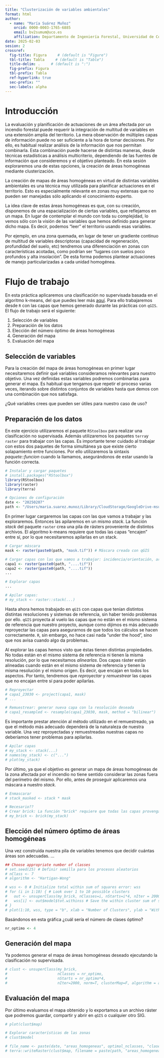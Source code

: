 ```yaml
---
title: "Clusterización de variables ambientales"
format: html
author: 
  - name: "María Suárez Muñoz"
    orcid: 0000-0003-1765-6885
    email: bv2sumum@uco.es
    affiliation: Departamento de Ingeniería Forestal, Universidad de Córdoba
date: 2025-02-03
sesion: 2
crossref:
  fig-title: Figura     # (default is "Figure")
  tbl-title: Tabla     # (default is "Table")
  title-delim: .     # (default is ":")
  fig-prefix: Figura
  tbl-prefix: Tabla
  ref-hyperlink: true
  sec-prefix: ""
  sec-labels: alpha
---
```


# Introducción {.unnumbered}

La evaluación y planificación de actuaciones de un área afectada por un incendio forestal puede requerir la integración de multitud de variables en una extensión amplia del territorio. La mera observación de múltiples capas de información puede no ser suficiente a la hora de tomar decisiones. Por ello, es habitual realizar análisis de la información que nos permitan combinarla. Esta combinación puede hacerse de distintas maneras, desde técnicas estadísticas a análisis multicriterio, dependiendo de las fuentes de información que consideremos y el objetivo planteado. En esta sesión exploraremos una de estas opciones, la creación de áreas homogéneas mediante clusterización.

La creación de mapas de áreas homogéneas en virtud de distintas variables ambientales es una técnica muy utilizada para planificar actuaciones en el territorio. Esto es especialmente relevante en zonas muy extensas que no pueden ser manejadas sólo aplicando el conocimiento experto. 

La idea clave de estas áreas homogéneas es que, con su creación, disponemos de una espacialización de ciertas variables, que reflejamos en un mapa. En lugar de contemplar el mundo con toda su complejidad, lo vemos sólo con la visión de las variables que hemos definido para generar dicho mapa. Es decir, podemos “leer” el territorio usando esas variables.

Por ejemplo, en una zona quemada, en lugar de tener un gradiente continuo de multitud de variables descriptoras (capacidad de regeneración, profundidad del suelo, etc) tendremos una diferenciación en zonas con características acotadas, como podrían ser “lugares con suelos poco profundos y alta insolación”. De esta forma podemos plantear actuaciones de manejo particularizadas a cada unidad homogénea.

# Flujo de trabajo {.unnumbered}

En esta práctica aplicaremos una clasificación no supervisada basada en el algoritmo k-means, del que puedes leer más [aquí](https://www.publichealth.columbia.edu/research/population-health-methods/k-means-cluster-analysis). Para ello trabajaremos desde `R` con las capas que hemos generado durante las prácticas con `qGIS`. El flujo de trabajo será el siguiente:

1. Selección de variables
2. Preparación de los datos
3. Elección del número óptimo de áreas homogéneas
4. Generación del mapa
5. Evaluación del mapa

## Selección de variables

Para la creación del mapa de áreas homogéneas en primer lugar necesitaremos definir qué variables consideramos relevantes para nuestro objetivo. Una vez definidas estas variables podremos combinarlas para generar el mapa. Es habitual que tengamos que repetir el proceso varias veces, iterando sobre distintos conjuntos de variables hasta que demos con una combinación que nos satisfaga. 

¿Qué variables crees que pueden ser útiles para nuestro caso de uso?

## Preparación de los datos

En este ejercicio utilizaremos el paquete `RStoolbox` para realizar una clasificación no supervisada. Además utilizaremos los paquetes `terra`y `raster` para trabajar con las capas. Es importante tener cuidado al trabajar con estos dos paquetes de forma simultánea ya que existe cierto solapamiento entre funciones. Por ello utilizaremos la sintaxis *paquete::funcion* cuando la llamamos, asegurándonos de estar usando la función correcta. 

```r
# Instalar y cargar paquetes
# install.packages("RStoolbox")
library(RStoolbox)
library(raster)
library(terra)

# Opciones de configuración
date <- "20250207"
path <- "/Users/maria.suarez.munoz/Library/CloudStorage/GoogleDrive-msuamun@go.ugr.es/My Drive/Docencia/Ecoinformatica_UGR/2024_2025/SIG_qGIS/"
```

En primer lugar cargaremos las capas con las que vamos a trabajar y las exploraremos. Entonces las apilaremos en un mismo *stack*. La función *stack* del paquete `raster` crea una pila de rásters proveniente de distintos archivos. El algoritmo k-means requiere que todas las capas "encajen" entre sí, por lo que necesitaremos apilarlas en un stack.

```r
# Cargar máscara
mask <- raster(paste0(path, "mask.tif")) # Máscara creada con qGIS

# Cargar capas con las que vamos a trabajar: incidencia/orientación, aridez, temperaturas, precipitaciones
capa1 <- raster(paste0(path, "....tif"))
capa2 <- raster(paste0(path, "....tif"))
...

# Explorar capas
...

# Apilar capas: 
# my_stack <- raster::stack(...)  
```

Hasta ahora hemos trabajado en `qGIS` con capas que tenían distintos  distintas resoluciones y sistemas de referencia, sin haber tenido problemas por ello. `qGIS` proyecta al vuelo las capas que no están en el mismo sistema de referencia que nuestro proyecto, aunque como dijimos es más adecuado reproyectar las capas para asegurarnos de que todos los cálculos se hacen correctamente. `R`, sin embargo, no hace casi nada "under the hood", sino que nos avisa cuando algo da problemas.

Al explorar las capas hemos visto que éstas tienen distintas propiedades. No todas están en el mismo sistema de referencia ni tienen la misma resolución, por lo que necesitamos *alinearlas*. Dos capas ráster están alineadas cuando están en el mismo sistema de referencia y tienen la misma resolución y el mismo origen. Es decir, que encajan en todos los aspectos. Por tanto, tendremos que *reproyectar* y *remuestrear* las capas que no encajan entre sí para poder apilarlas. 

```r
# Reproyectar
# capa1_23030 <- project(capa1, mask)
# ...

# Remuestrear: generar nueva capa con la resolución deseada
# capa1_resampled <- resample(capa1_23030, mask, method = "bilinear")
```

Es importante prestar atención al método utilizado en el remuestreado, ya que el método más adecuado dependerá de la naturaleza de nuestra variable. Una vez reproyectadas y remuestreadas nuestras capas no deberíamos tener problemas para apilarlas.

```r
# Apilar capas
# my_stack <- stack(...)  
# names(my_stack) <- c("...")
# plot(my_stack)
```

Por último, ya que el objetivo es generar un mapa de áreas homogéneas de la zona afectada por el incendio no tiene sentido considerar las zonas fuera del perímetro del mismo. Por ello, antes de proseguir aplicaremos una máscara a nuestro *stack*.

```r
# Enmascarar
# stack_masked <- stack * mask

# Necesario??
# Crear brick: La función "brick" requiere que todas las capas provengan del mismo objeto (por ejemplo, un conjunto de bandas espectrales o capas que ya estén apiladas en un stack)
# my_brick <- brick(my_stack)
```

## Elección del número óptimo de áreas homogéneas

Una vez construida nuestra pila de variables tenemos que decidir cuántas áreas son adecuadas. ...

```r
## Choose appropriate number of classes
# set.seed(25) # Definir semilla para los procesos aleatorios
# nClass <- 7
# algorithm <- "Hartigan-Wong"

# wss <- 0 # Initialize total within sum of squares error: wss
# for (i in 1:10) { # Look over 1 to 10 possible clusters
#   out <- unsuperClass(my_brick, nClasses=i, nStarts=i*4, nIter = 2000, norm=T, clusterMap=F, algorithm = algorithm)
#   wss[i] <- out$model$tot.withinss # Save the within cluster sum of squares
# }
# plot(1:10, wss, type = "b", xlab = "Number of Clusters", ylab = "Within groups sum of squares")
```

Basándonos en esta gráfica ¿cuál sería el número de clases óptimo?

```r
nr_optimo <- 4
```


## Generación del mapa

Ya podemos generar el mapa de áreas homogéneas deseado ejecutando la clasificación no supervisada. 

```r
# clust <- unsuperClass(my_brick, 
#                       nClasses = nr_optimo, 
#                       nStarts = nr_optimo*4, 
#                       nIter=2000, norm=T, clusterMap=F, algorithm = algorithm)
```

## Evaluación del mapa

Por último evaluamos el mapa obtenido y lo exportamos a un archivo ráster que podremos guardar, compartir y abrir en `qGIS` o cualquier otro SIG.

```r
# plot(clust$map)

# Explorar características de las zonas
# clust$model

# file_name <- paste(date, "areas_homogeneas", optimal_nclasses, "clases", sep = "_")
# terra::writeRaster(clust$map, filename = paste(path, "areas_homogeneas/capas/", file_name, ".tif", sep = ""), overwrite = FALSE)
```
